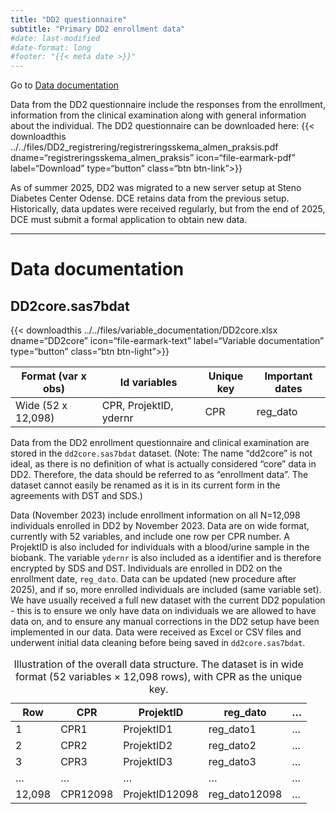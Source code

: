 ```yaml
---
title: "DD2 questionnaire"
subtitle: "Primary DD2 enrollment data"
#date: last-modified
#date-format: long
#footer: "{{< meta date >}}"
---
```


Go to [Data documentation](dd2_questionnaire.qmd#data-documentation)

Data from the DD2 questionnaire include the responses from the enrollment, information from the clinical examination along with general information about the individual. The DD2 questionnaire can be downloaded here: {{< downloadthis ../../files/DD2_registrering/registreringsskema_almen_praksis.pdf dname="registreringsskema_almen_praksis" icon="file-earmark-pdf" label="Download" type="button" class="btn btn-link">}}

As of summer 2025, DD2 was migrated to a new server setup at Steno Diabetes Center Odense. DCE retains data from the previous setup. Historically, data updates were received regularly, but from the end of 2025, DCE must submit a formal application to obtain new data.

------------------------------------------------------------------------

# Data documentation

## DD2core.sas7bdat

{{< downloadthis ../../files/variable_documentation/DD2core.xlsx dname="DD2core" icon="file-earmark-text" label="Variable documentation" type="button" class="btn btn-light">}}

| Format (var x obs) | Id variables | Unique key | Important dates |
|--------------------|------------------------|------------|-----------------|
| Wide (52 x 12,098) | CPR, ProjektID, ydernr | CPR        | reg_dato        |

Data from the DD2 enrollment questionnaire and clinical examination are stored in the `dd2core.sas7bdat` dataset. (Note: The name "dd2core" is not ideal, as there is no definition of what is actually considered "core" data in DD2. Therefore, the data should be referred to as "enrollment data". The dataset cannot easily be renamed as it is in its current form in the agreements with DST and SDS.)

Data (November 2023) include enrollment information on all N=12,098 individuals enrolled in DD2 by November 2023. Data are on wide format, currently with 52 variables, and include one row per CPR number. A ProjektID is also included for individuals with a blood/urine sample in the biobank. The variable `ydernr` is also included as a identifier and is therefore encrypted by SDS and DST. Individuals are enrolled in DD2 on the enrollment date, `reg_dato`. Data can be updated (new procedure after 2025), and if so, more enrolled individuals are included (same variable set). We have usually received a full new dataset with the current DD2 population - this is to ensure we only have data on individuals we are allowed to have data on, and to ensure any manual corrections in the DD2 setup have been implemented in our data. Data were received as Excel or CSV files and underwent initial data cleaning before being saved in `dd2core.sas7bdat`.

| Row    | CPR      | ProjektID      | reg_dato      | ... |
|--------|----------|----------------|---------------|-----|
| 1      | CPR1     | ProjektID1     | reg_dato1     | ... |
| 2      | CPR2     | ProjektID2     | reg_dato2     | ... |
| 3      | CPR3     | ProjektID3     | reg_dato3     | ... |
| ...    | ...      | ...            | ...           | ... |
| 12,098 | CPR12098 | ProjektID12098 | reg_dato12098 | ... |

: Illustration of the overall data structure. The dataset is in wide format (52 variables × 12,098 rows), with CPR as the unique key.
